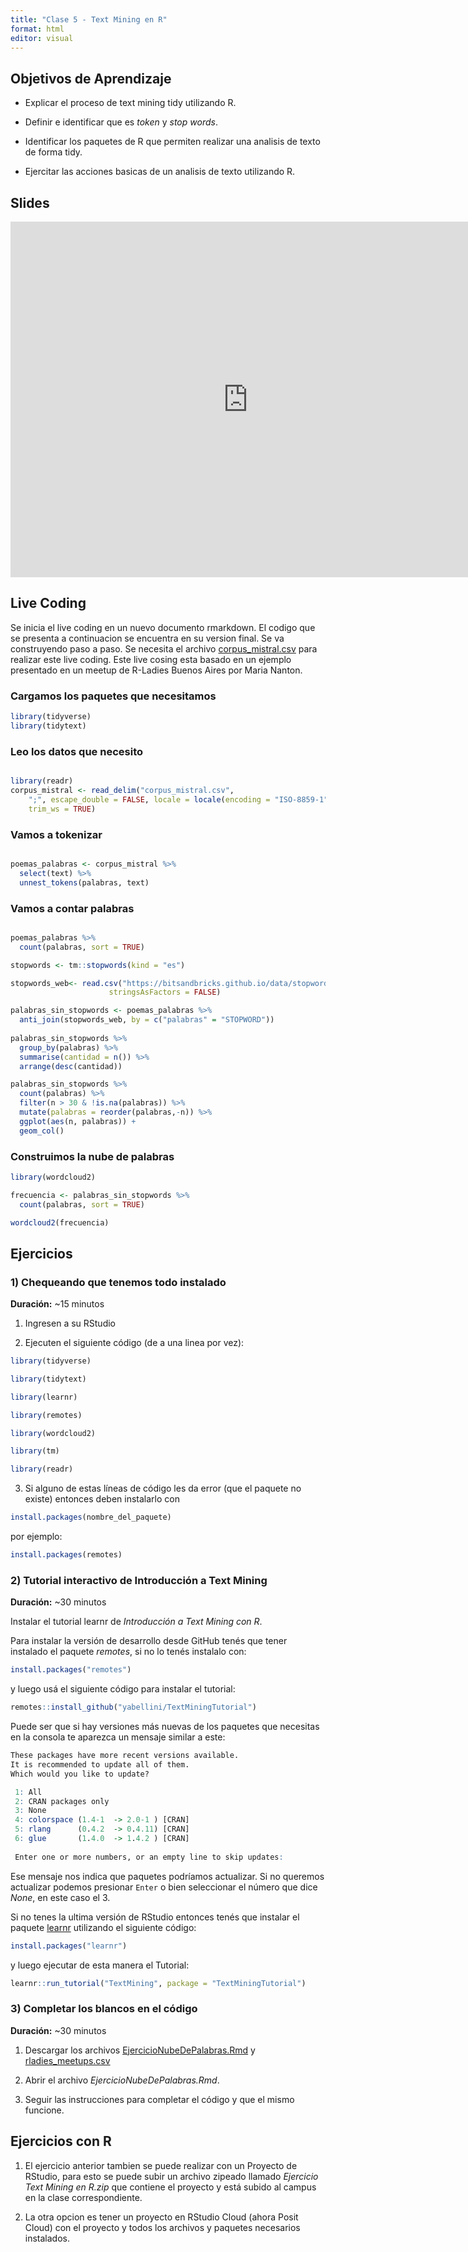 ```yaml
---
title: "Clase 5 - Text Mining en R"
format: html
editor: visual
---
```


## Objetivos de Aprendizaje

-   Explicar el proceso de text mining tidy utilizando R.

-   Definir e identificar que es *token* y *stop words*.

-   Identificar los paquetes de R que permiten realizar una analisis de texto de forma tidy.

-   Ejercitar las acciones basicas de un analisis de texto utilizando R.

## Slides

<iframe src="https://docs.google.com/presentation/d/1MVFxiXy0fjbNj6V_SwgfyrFIFwJlmsbkIdC4-ZJVKk4/embed?start=false&amp;loop=false&amp;delayms=3000" frameborder="0" width="760" height="569" allowfullscreen="true" mozallowfullscreen="true" webkitallowfullscreen="true">

</iframe>

## Live Coding

Se inicia el live coding en un nuevo documento rmarkdown. El codigo que se presenta a continuacion se encuentra en su version final. Se va construyendo paso a paso. Se necesita el archivo [corpus_mistral.csv](clase5_data/clase5_data.csv) para realizar este live coding.
Este live cosing esta basado en un ejemplo presentado en un meetup de R-Ladies Buenos Aires por Maria Nanton.

### Cargamos los paquetes que necesitamos

``` r
library(tidyverse)
library(tidytext)
```

### Leo los datos que necesito

``` r

library(readr)
corpus_mistral <- read_delim("corpus_mistral.csv", 
    ";", escape_double = FALSE, locale = locale(encoding = "ISO-8859-1"), 
    trim_ws = TRUE)
```

### Vamos a tokenizar

``` r

poemas_palabras <- corpus_mistral %>%
  select(text) %>%
  unnest_tokens(palabras, text)

```

### Vamos a contar palabras

``` r

poemas_palabras %>%
  count(palabras, sort = TRUE)

stopwords <- tm::stopwords(kind = "es")

stopwords_web<- read.csv("https://bitsandbricks.github.io/data/stopwords_es.csv",
                      stringsAsFactors = FALSE)

palabras_sin_stopwords <- poemas_palabras %>%
  anti_join(stopwords_web, by = c("palabras" = "STOPWORD"))
  
palabras_sin_stopwords %>%
  group_by(palabras) %>%
  summarise(cantidad = n()) %>%
  arrange(desc(cantidad))

palabras_sin_stopwords %>%
  count(palabras) %>%
  filter(n > 30 & !is.na(palabras)) %>%
  mutate(palabras = reorder(palabras,-n)) %>%
  ggplot(aes(n, palabras)) +
  geom_col()

```

### Construimos la nube de palabras

``` r
library(wordcloud2)

frecuencia <- palabras_sin_stopwords %>%
  count(palabras, sort = TRUE)

wordcloud2(frecuencia)
```

## Ejercicios

### 1) Chequeando que tenemos todo instalado

**Duración:** \~15 minutos

1.  Ingresen a su RStudio

2.  Ejecuten el siguiente código (de a una linea por vez):

``` r
library(tidyverse)

library(tidytext)

library(learnr)

library(remotes)

library(wordcloud2)

library(tm)

library(readr)
```

3.  Si alguno de estas líneas de código les da error (que el paquete no existe) entonces deben instalarlo con

``` r
install.packages(nombre_del_paquete)
```

por ejemplo:

``` r
install.packages(remotes)
```

### 2) Tutorial interactivo de Introducción a Text Mining

**Duración:** \~30 minutos

Instalar el tutorial learnr de *Introducción a Text Mining con R*.

Para instalar la versión de desarrollo desde GitHub tenés que tener instalado el paquete *remotes*, si no lo tenés instalalo con:

``` r
install.packages("remotes")
```

y luego usá el siguiente código para instalar el tutorial:

``` r
remotes::install_github("yabellini/TextMiningTutorial")
```

Puede ser que si hay versiones más nuevas de los paquetes que necesitas en la consola te aparezca un mensaje similar a este:

``` r
These packages have more recent versions available.
It is recommended to update all of them.
Which would you like to update?

 1: All                                 
 2: CRAN packages only                  
 3: None                                
 4: colorspace (1.4-1  -> 2.0-1 ) [CRAN]
 5: rlang      (0.4.2  -> 0.4.11) [CRAN]
 6: glue       (1.4.0  -> 1.4.2 ) [CRAN]
 
 Enter one or more numbers, or an empty line to skip updates:
```

Ese mensaje nos indica que paquetes podríamos actualizar. Si no queremos actualizar podemos presionar `Enter` o bien seleccionar el número que dice *None*, en este caso el 3.

Si no tenes la ultima versión de RStudio entonces tenés que instalar el paquete [learnr](https://rstudio.github.io/learnr/index.html) utilizando el siguiente código:

``` r
install.packages("learnr")
```

y luego ejecutar de esta manera el Tutorial:

``` r
learnr::run_tutorial("TextMining", package = "TextMiningTutorial")
```

### 3) Completar los blancos en el código

**Duración:** \~30 minutos

1.  Descargar los archivos [EjercicioNubeDePalabras.Rmd](clase5_data/clase5_data.zip) y [rladies_meetups.csv](clase5_data/clase5_data.zip)

2.  Abrir el archivo *EjercicioNubeDePalabras.Rmd*.

3.  Seguir las instrucciones para completar el código y que el mismo funcione.

::: callout-note
## Ejercicios con R

1.  El ejercicio anterior tambien se puede realizar con un Proyecto de RStudio, para esto se puede subir un archivo zipeado llamado *Ejercicio Text Mining en R.zip* que contiene el proyecto y está subido al campus en la clase correspondiente.

2.  La otra opcion es tener un proyecto en RStudio Cloud (ahora Posit Cloud) con el proyecto y todos los archivos y paquetes necesarios instalados.
:::
